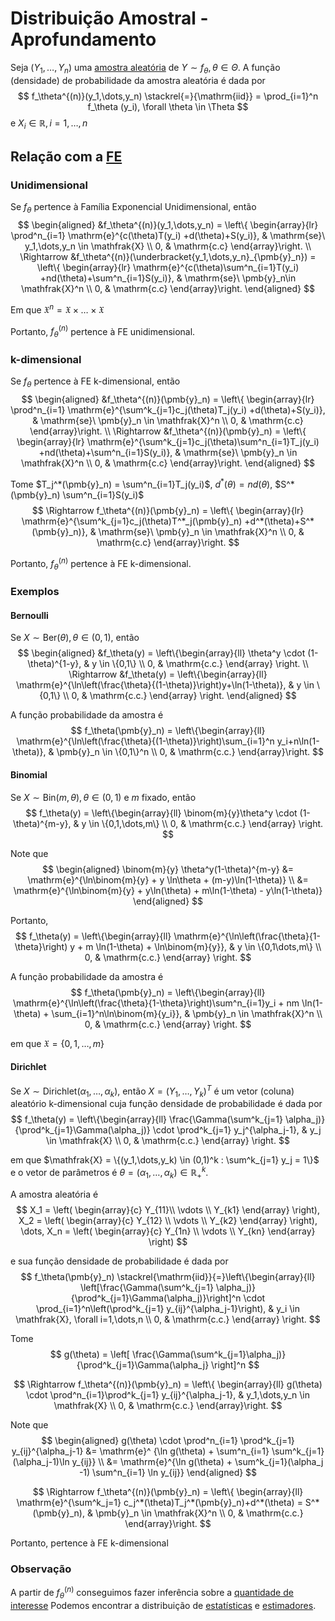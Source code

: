 # Distribuição Amostral - Aprofundamento

Seja $(Y_1,\dots,Y_n)$ uma [amostra aleatória](populacao-e-amostra.qmd#aa) de $Y\sim f_\theta, \theta \in \Theta$.
A função (densidade) de probabilidade da amostra aleatória é dada por
$$
f_\theta^{(n)}(y_1,\dots,y_n) \stackrel{=}{\mathrm{iid}} = \prod_{i=1}^n f_\theta (y_i), \forall \theta \in \Theta
$$
e $X_i \in \mathbb{R}, i = 1,\dots,n$

## Relação com a [FE](familia-exponencial.qmd)

### Unidimensional

Se $f_\theta$ pertence à Família Exponencial Unidimensional, então
$$
\begin{aligned}
&f_\theta^{(n)}(y_1,\dots,y_n) =
\left\{ \begin{array}{lr}
\prod^n_{i=1} \mathrm{e}^{c(\theta)T(y_i) +d(\theta)+S(y_i)}, & \mathrm{se}\ y_1,\dots,y_n \in \mathfrak{X} \\
0, & \mathrm{c.c}
\end{array}\right. \\
\Rightarrow
&f_\theta^{(n)}(\underbracket{y_1,\dots,y_n}_{\pmb{y}_n}) =
\left\{ \begin{array}{lr}
\mathrm{e}^{c(\theta)\sum^n_{i=1}T(y_i) +nd(\theta)+\sum^n_{i=1}S(y_i)}, & \mathrm{se}\ \pmb{y}_n\in \mathfrak{X}^n \\
0, & \mathrm{c.c}
\end{array}\right.
\end{aligned}
$$

Em que $\mathfrak{X}^n = \mathfrak{X} \times \dots \times \mathfrak{X}$

Portanto, $f_\theta^{(n)}$ pertence à FE unidimensional.

### k-dimensional

Se $f_\theta$ pertence à FE k-dimensional, então
$$
\begin{aligned}
&f_\theta^{(n)}(\pmb{y}_n) =
\left\{ \begin{array}{lr}
\prod^n_{i=1} \mathrm{e}^{\sum^k_{j=1}c_j(\theta)T_j(y_i) +d(\theta)+S(y_i)}, & \mathrm{se}\ \pmb{y}_n \in \mathfrak{X}^n \\
0, & \mathrm{c.c}
\end{array}\right. \\
\Rightarrow
&f_\theta^{(n)}(\pmb{y}_n) = 
\left\{ \begin{array}{lr}
\mathrm{e}^{\sum^k_{j=1}c_j(\theta)\sum^n_{i=1}T_j(y_i) +nd(\theta)+\sum^n_{i=1}S(y_i)}, & \mathrm{se}\ \pmb{y}_n \in \mathfrak{X}^n \\
0, & \mathrm{c.c}
\end{array}\right.
\end{aligned}
$$

Tome $T_j^*(\pmb{y}_n) = \sum^n_{i=1}T_j(y_i)$, $d^*(\theta)=nd(\theta)$, $S^*(\pmb{y}_n) \sum^n_{i=1}S(y_i)$
$$
\Rightarrow f_\theta^{(n)}(\pmb{y}_n) =
\left\{ \begin{array}{lr}
\mathrm{e}^{\sum^k_{j=1}c_j(\theta)T^*_j(\pmb{y}_n) +d^*(\theta)+S^*(\pmb{y}_n)}, & \mathrm{se}\ \pmb{y}_n \in \mathfrak{X}^n \\
0, & \mathrm{c.c}
\end{array}\right.
$$

Portanto, $f_\theta^{(n)}$ pertence à FE k-dimensional.

### Exemplos

#### Bernoulli

Se $X\sim\mathrm{Ber}(\theta), \theta \in (0,1)$, então
$$
\begin{aligned}
&f_\theta(y) = \left\{\begin{array}{ll}
\theta^y \cdot (1-\theta)^{1-y}, & y \in \{0,1\} \\
0, & \mathrm{c.c.}
\end{array} \right. \\
\Rightarrow
&f_\theta(y) = \left\{\begin{array}{ll}
\mathrm{e}^{\ln\left(\frac{\theta}{(1-\theta)}\right)y+\ln(1-\theta)}, & y \in \{0,1\} \\
0, & \mathrm{c.c.}
\end{array} \right.
\end{aligned}
$$

A função probabilidade da amostra é
$$
f_\theta(\pmb{y}_n) = \left\{\begin{array}{ll}
\mathrm{e}^{\ln\left(\frac{\theta}{(1-\theta)}\right)\sum_{i=1}^n y_i+n\ln(1-\theta)}, & \pmb{y}_n \in \{0,1\}^n \\
0, & \mathrm{c.c.}
\end{array}\right.
$$

#### Binomial
Se $X\sim\mathrm{Bin}(m, \theta), \theta \in (0,1)$ e $m$ fixado, então
$$
f_\theta(y) = \left\{\begin{array}{ll}
\binom{m}{y}\theta^y \cdot (1-\theta)^{m-y}, & y \in \{0,1,\dots,m\} \\
0, & \mathrm{c.c.}
\end{array} \right.
$$

Note que
$$
\begin{aligned}
\binom{m}{y} \theta^y(1-\theta)^{m-y} &= \mathrm{e}^{\ln\binom{m}{y} + y \ln\theta + (m-y)\ln(1-\theta)} \\
&= \mathrm{e}^{\ln\binom{m}{y} + y\ln(\theta) + m\ln(1-\theta) - y\ln(1-\theta)}
\end{aligned}
$$

Portanto,
$$
f_\theta(y) = \left\{\begin{array}{ll}
\mathrm{e}^{\ln\left(\frac{\theta}{1-\theta}\right) y + m \ln(1-\theta) + \ln\binom{m}{y}}, & y \in \{0,1\dots,m\} \\
0, & \mathrm{c.c.}
\end{array} \right.
$$

A função probabilidade da amostra é
$$
f_\theta(\pmb{y}_n) = \left\{\begin{array}{ll}
\mathrm{e}^{\ln\left(\frac{\theta}{1-\theta}\right)\sum^n_{i=1}y_i + nm \ln(1-\theta) + \sum_{i=1}^n\ln\binom{m}{y_i}}, & \pmb{y}_n \in \mathfrak{X}^n \\
0, & \mathrm{c.c.}
\end{array} \right.
$$

em que $\mathfrak{X} = \{0,1,\dots,m\}$

#### Dirichlet
 <!-- kkkkkkkkkkkkkkkkkkk -->

Se $X\sim\mathrm{Dirichlet}(\alpha_1,\dots,\alpha_k)$, então $X=(Y_1,\dots,Y_k)^T$ é um vetor (coluna) aleatório k-dimensional
cuja função densidade de probabilidade é dada por
$$
f_\theta(y) = \left\{\begin{array}{ll}
\frac{\Gamma(\sum^k_{j=1} \alpha_j)}{\prod^k_{j=1}\Gamma(\alpha_j)} \cdot \prod^k_{j=1} y_j^{\alpha_j-1}, & y_j \in \mathfrak{X} \\
0, & \mathrm{c.c.}
\end{array} \right.
$$

em que $\mathfrak{X} = \{(y_1,\dots,y_k) \in (0,1)^k : \sum^k_{j=1} y_j = 1\}$ e o vetor de parâmetros é
$\theta=(\alpha_1,\dots,\alpha_k) \in \mathbb{R}^k_+$.

A amostra aleatória é
$$
X_1 = \left(
\begin{array}{c}
Y_{11}\\
\vdots \\
Y_{k1}
\end{array}
\right),
X_2 = \left(
\begin{array}{c}
Y_{12} \\
\vdots \\
Y_{k2}
\end{array}
\right), \dots,
X_n = \left(
\begin{array}{c}
Y_{1n} \\
\vdots \\
Y_{kn}
\end{array}
\right)
$$

e sua função densidade de probabilidade é dada por
$$
f_\theta(\pmb{y}_n) \stackrel{\mathrm{iid}}{=}\left\{\begin{array}{ll}
\left[\frac{\Gamma(\sum^k_{j=1} \alpha_j)}{\prod^k_{j=1}\Gamma(\alpha_j)}\right]^n \cdot \prod_{i=1}^n\left(\prod^k_{j=1} y_{ij}^{\alpha_j-1}\right), & y_i \in \mathfrak{X}, \forall i=1,\dots,n \\
0, & \mathrm{c.c.}
\end{array} \right.
$$

Tome
$$
g(\theta) = \left[
\frac{\Gamma(\sum^k_{j=1}\alpha_j)}{\prod^k_{j=1}\Gamma(\alpha_j}
\right]^n
$$

$$
\Rightarrow
f_\theta^{(n)}(\pmb{y}_n) = \left\{ \begin{array}{ll}
g(\theta) \cdot \prod^n_{i=1}\prod^k_{j=1} y_{ij}^{\alpha_j-1}, & y_1,\dots,y_n \in \mathfrak{X} \\
0,  & \mathrm{c.c.}
\end{array}\right.
$$

Note que
$$
\begin{aligned}
g(\theta) \cdot \prod^n_{i=1} \prod^k_{j=1} y_{ij}^{\alpha_j-1} &= \mathrm{e}^
{\ln g(\theta) + \sum^n_{i=1} \sum^k_{j=1}(\alpha_j-1)\ln y_{ij}} \\
&= \mathrm{e}^{\ln g(\theta) + \sum^k_{j=1}(\alpha_j -1) \sum^n_{i=1} \ln y_{ij}}
\end{aligned}
$$

<!-- TODO: adicionar defs das abreviações abaixo -->
$$
\Rightarrow
f_\theta^{(n)}(\pmb{y}_n) = \left\{ \begin{array}{ll}
\mathrm{e}^{\sum^k_j=1} c_j^*(\theta)T_j^*(\pmb{y}_n)+d^*(\theta) = S^*(\pmb{y}_n), & \pmb{y}_n \in \mathfrak{X}^n \\
0,  & \mathrm{c.c.}
\end{array}\right.
$$

Portanto, pertence à FE k-dimensional

### Observação

A partir de $f_\theta^{(n)}$ conseguimos fazer inferência sobre a [quantidade de interesse](quantidade-de-interesse.qmd)
Podemos encontrar a distribuição de [estatísticas](estatisticas.qmd) e [estimadores](estimadores.qmd).
